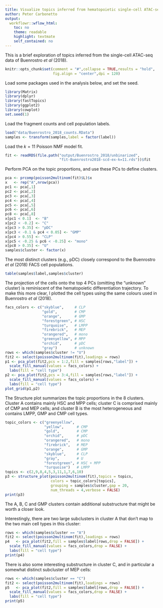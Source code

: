 ```yaml
---
title: Visualize topics inferred from hematopoietic single-cell ATAC-seq data
author: Peter Carbonetto
output:
  workflowr::wflow_html:
    toc: no
    theme: readable
    highlight: textmate
    self_contained: no
---
```


This is a brief exploration of topics inferred from the single-cell
ATAC-seq data of Buenrostro *et al* (2018).

```r
knitr::opts_chunk$set(comment = "#",collapse = TRUE,results = "hold",
                      fig.align = "center",dpi = 120)
```

Load some packages used in the analysis below, and set the seed.

```r
library(Matrix)
library(dplyr)
library(fastTopics)
library(ggplot2)
library(cowplot)
set.seed(1)
```

Load the fragment counts and cell population labels.

```r
load("data/Buenrostro_2018_counts.RData")
samples <- transform(samples,label = factor(label))
```

Load the $k = 11$ Poisson NMF model fit.

```r
fit <- readRDS(file.path("output/Buenrostro_2018/unbinarized",
                         "fit-Buenrostro2018-scd-ex-k=11.rds"))$fit
```

Perform PCA on the topic proportions, and use these PCs to define
clusters.

```r
pca <- prcomp(poisson2multinom(fit)$L)$x
x   <- rep("A",nrow(pca))
pc1 <- pca[,1]
pc2 <- pca[,2]
pc3 <- pca[,3]
pc4 <- pca[,4]
pc5 <- pca[,5]
pc6 <- pca[,6]
pc8 <- pca[,8]
x[pc1 < 0.1]  <- "B"
x[pc2 < -0.2] <- "C"
x[pc3 > 0.35] <- "pDC"
x[pc3 < -0.1 & pc4 < 0.05] <- "GMP"
x[pc4 > 0.55] <- "CLP"
x[pc5 < -0.25 & pc6 < -0.25] <- "mono"
x[pc8 > 0.35] <- "U"
samples$cluster <- factor(x)
```

The most distinct clusters (e.g., pDC) closely correspond to the
Buenrostro *et al* (2018) FACS cell populations.

```r
table(samples$label,samples$cluster)
```

The projection of the cells onto the top 4 PCs (omitting the "unknown"
cluster) is reminiscent of the hematopoietic differentiation
trajectory.  To make this more clear, I plotted the cell types using
the same colours used in Buenrostro *et al* (2018).

```r
facs_colors <- c("skyblue",     # CLP
                 "gold",        # CMP
                 "orange",      # GMP
                 "forestgreen", # HSC
                 "turquoise",   # LMPP
                 "firebrick",   # MEP
                 "orangered",   # mono
                 "greenyellow", # MPP
                 "orchid",      # pDC
                 "gray")        # unknown
rows <- which(samples$cluster != "U")
fit2 <- select(poisson2multinom(fit),loadings = rows)
p1 <- pca_plot(fit2,pcs = 1:2,fill = samples[rows,"label"]) +
  scale_fill_manual(values = facs_colors) +
  labs(fill = "cell type")
p2 <- pca_plot(fit2,pcs = 3:4,fill = samples[rows,"label"]) +
  scale_fill_manual(values = facs_colors) +
  labs(fill = "cell type")
plot_grid(p1,p2)
```

The Structure plot summarizes the topic proportions in the 8
clusters. Cluster A contains mainly HSC and MPP cells; cluster C is
comprised mainly of CMP and MEP cells; and cluster B is the most
heterogeneous and contains LMPP, GMP and CMP cell types.

```r
topic_colors <- c("greenyellow",
                  "yellow",      # CMP
                  "gold",        # CMP
                  "orchid",      # pDC
                  "orangered",   # mono
                  "firebrick",   # MEP
                  "orange",      # GMP
                  "skyblue",     # CLP
                  "gray",        # U
                  "forestgreen", # HSC + MPP
                  "turquoise")   # LMPP
topics <- c(2,9,8,4,5,3,11,1,7,6,10)
p3 <- structure_plot(poisson2multinom(fit),topics = topics,
                     colors = topic_colors[topics],
                     grouping = samples$cluster,gap = 20,
                     num_threads = 4,verbose = FALSE)
print(p3)
```

The A, B, C and GMP clusters contain additional substructure that
might be worth a closer look.

Interestingly, there are two large subclusters in cluster A that don't
map to the two main cell types in this cluster:

```r
rows <- which(samples$cluster == "A")
fit2 <- select(poisson2multinom(fit),loadings = rows)
p4   <- pca_plot(fit2,fill = samples$label[rows,drop = FALSE]) +
  scale_fill_manual(values = facs_colors,drop = FALSE) +
  labs(fill = "cell type")
print(p4)
```

There is also some interesting substructure in cluster C, and in
particular a somewhat distinct subcluster of MEP cells:

```r
rows <- which(samples$cluster == "C")
fit2 <- select(poisson2multinom(fit),loadings = rows)
p5   <- pca_plot(fit2,fill = samples$label[rows,drop = FALSE]) +
  scale_fill_manual(values = facs_colors,drop = FALSE) +
  labs(fill = "cell type")
print(p5)
```
